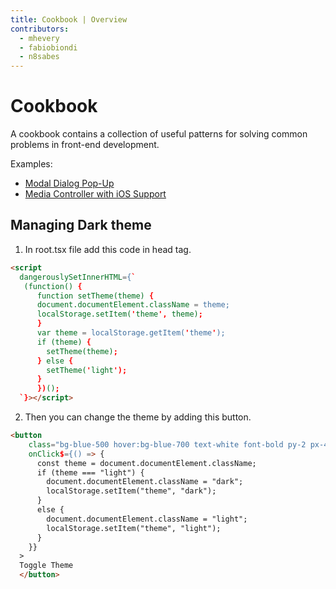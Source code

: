 ```yaml
---
title: Cookbook | Overview
contributors:
  - mhevery
  - fabiobiondi
  - n8sabes
---
```


# Cookbook

A cookbook contains a collection of useful patterns for solving common problems in front-end development.

Examples:
- [Modal Dialog Pop-Up](./portal/)
- [Media Controller with iOS Support](./mediaController/)
## Managing Dark theme
1. In root.tsx file add this code in head tag.
```html
<script
  dangerouslySetInnerHTML={`
   (function() {
      function setTheme(theme) {
      document.documentElement.className = theme;
      localStorage.setItem('theme', theme);
      }
      var theme = localStorage.getItem('theme');
      if (theme) {
        setTheme(theme);
      } else {
        setTheme('light');
      }
      })();
  `}></script>
```
2. Then you can change the theme by adding this button.
```html
<button
    class="bg-blue-500 hover:bg-blue-700 text-white font-bold py-2 px-4 rounded"
    onClick$={() => {
      const theme = document.documentElement.className;
      if (theme === "light") {
        document.documentElement.className = "dark";
        localStorage.setItem("theme", "dark");
      }
      else {
        document.documentElement.className = "light";
        localStorage.setItem("theme", "light");
      }
    }}
  >
  Toggle Theme
  </button>
```
